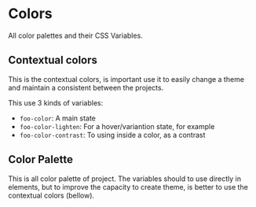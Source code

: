 
<Meta title="Getting Started|Styles/Colors" />

# Colors

All color palettes and their CSS Variables.

## Contextual colors

This is the contextual colors, is important use it to easily change a theme and maintain a consistent between the projects.

This use 3 kinds of variables:

- `foo-color`: A main state
- `foo-color-lighten`: For a hover/variantion state, for example
- `foo-color-contrast`: To using inside a color, as a contrast

<ColorPalette>
  <ColorItem
    title="Primary"
    subtitle="Primary color, used in the most of cases"
    colors={[
      'var(--primary-color)',
      'var(--primary-color-lighten)',
      'var(--primary-color-contrast)',
    ]}
  />
  <ColorItem
    title="Secondary"
    subtitle="Secondary color, used in some cases"
    colors={[
      'var(--secondary-color)',
      'var(--secondary-color-lighten)',
      'var(--secondary-color-contrast)',
    ]}
  />
   <ColorItem
    title="Info"
    subtitle="info color, used for example in neutral/information results"
    colors={[
      'var(--info-color)',
      'var(--info-color-lighten)',
      'var(--info-color-contrast)',
    ]}
  />
  <ColorItem
    title="Success"
    subtitle="Success color, used for example in nice results"
    colors={[
      'var(--success-color)',
      'var(--success-color-lighten)',
      'var(--success-color-contrast)',
    ]}
  />
  <ColorItem
    title="Danger"
    subtitle="Danger color, used for example in errors"
    colors={[
      'var(--danger-color)',
      'var(--danger-color-lighten)',
      'var(--danger-color-contrast)',
    ]}
  />
  <ColorItem
    title="Warning"
    subtitle="Warning color, used for example in warnings"
    colors={[
      'var(--warning-color-lighten)',
      'var(--warning-color-contrast)',
    ]}
  />
  <ColorItem
    title="Text"
    subtitle="Used just in text colors"
    colors={['var(--text-color)', 'var(--text-color-lighten)']}
  />
</ColorPalette>

## Color Palette

This is all color palette of project. The variables should to use directly in elements, but to improve the capacity to create theme, is better to use the contextual colors (bellow).

<ColorPalette>
  <ColorItem
    title="Monochrome"
    colors={[
      'var(--white)',
      'var(--light-gray)',
      'var(--dark-gray)',
    ]}
  />
  <ColorItem
    title="Blue"
    colors={[
      'var(--light-blue)',
      'var(--medium-blue)',
      'var(--dark-blue)',
    ]}
  />
  <ColorItem
    title="Tech Blue"
    colors={[
      'var(--tech-blue)',
      'var(--dark-tech-blue)',
    ]}
  />
  <ColorItem title="Green" colors={['var(--light-green)', 'var(--green)']} />
  <ColorItem title="Red" colors={['var(--light-red)', 'var(--red)']} />
  <ColorItem title="Yellow" colors={['var(--light-yellow)']} />
</ColorPalette>